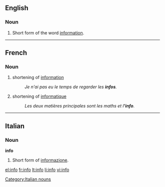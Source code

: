 {{see|.info}}
==English==
===Noun===
{{en-noun|-}}
# {{informal}} Short form of the word [[information]].

----

==French==
===Noun===
{{fr-noun|f}}
#shortening of [[information]]
#: ''Je n'ai pas eu le temps de regarder les '''infos'''.''
#shortening of [[informatique]]
#: ''Les deux matières principales sont les maths et l''''info'''.''
----

==Italian==

===Noun===
'''info''' {{f}} {{inv}}

#  Short form of [[informazione]].

[[Category:Italian nouns]]

[[el:info]]
[[fr:info]]
[[lt:info]]
[[li:info]]
[[vi:info]]